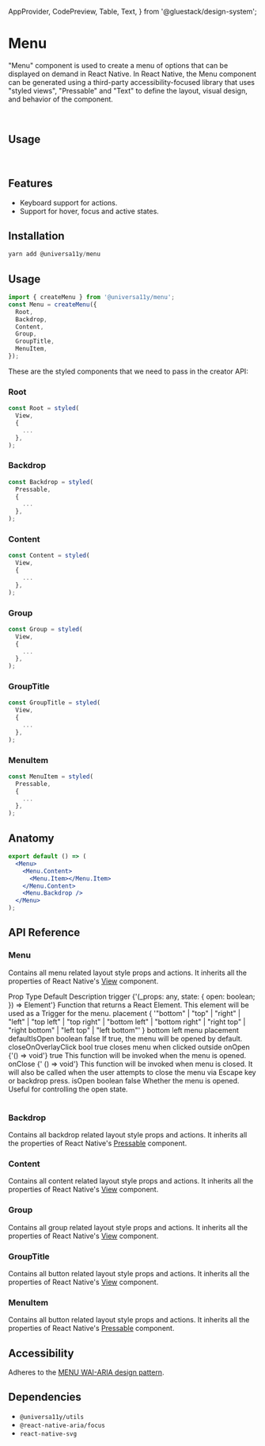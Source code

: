 
<Meta title="components/Menu" />


  AppProvider,
  CodePreview,
  Table,
  Text,
} from '@gluestack/design-system';

# Menu

"Menu" component is used to create a menu of options that can be displayed on demand in React Native. In React Native, the Menu component can be generated using a third-party accessibility-focused library that uses "styled views", "Pressable" and "Text" to define the layout, visual design, and behavior of the component.

<br />

## Usage

<br />

## Features

- Keyboard support for actions.
- Support for hover, focus and active states.

## Installation

```jsx
yarn add @universa11y/menu
```

## Usage

```jsx
import { createMenu } from '@universa11y/menu';
const Menu = createMenu({
  Root,
  Backdrop,
  Content,
  Group,
  GroupTitle,
  MenuItem,
});
```

These are the styled components that we need to pass in the creator API:

### Root

```jsx
const Root = styled(
  View,
  {
    ...
  },
);
```

### Backdrop

```jsx
const Backdrop = styled(
  Pressable,
  {
    ...
  },
);
```

### Content

```jsx
const Content = styled(
  View,
  {
    ...
  },
);
```

### Group

```jsx
const Group = styled(
  View,
  {
    ...
  },
);
```

### GroupTitle

```jsx
const GroupTitle = styled(
  View,
  {
    ...
  },
);
```

### MenuItem

```jsx
const MenuItem = styled(
  Pressable,
  {
    ...
  },
);
```

## Anatomy

```jsx
export default () => (
  <Menu>
    <Menu.Content>
      <Menu.Item></Menu.Item>
    </Menu.Content>
    <Menu.Backdrop />
  </Menu>
);
```

## API Reference

### Menu

Contains all menu related layout style props and actions.
It inherits all the properties of React Native's [View](https://reactnative.dev/docs/view#props) component.

<AppProvider>
  <Table>
    <Table.THead sx={{ _dark: { bg: '$gray800' }, _light: { bg: '$gray100' } }}>
      <Table.TR>
        <Table.TH>
          <Text>Prop</Text>
        </Table.TH>
        <Table.TH>
          <Text>Type</Text>
        </Table.TH>
        <Table.TH>
          <Text>Default</Text>
        </Table.TH>
        <Table.TH>
          <Text>Description</Text>
        </Table.TH>
      </Table.TR>
    </Table.THead>
    <Table.TBody>
      <Table.TR>
        <Table.TD>
          <Text>trigger</Text>
        </Table.TD>
        <Table.TD>
          <Text>{'(_props: any, state: { open: boolean; }) => Element'}</Text>
        </Table.TD>
        <Table.TD>
          <Text></Text>
        </Table.TD>
        <Table.TD>
          <Text>
            Function that returns a React Element. This element will be used as
            a Trigger for the menu.
          </Text>
        </Table.TD>
      </Table.TR>
      <Table.TR>
        <Table.TD>
          <Text>placement</Text>
        </Table.TD>
        <Table.TD>
          <Text>
            {
              '"bottom" | "top" | "right" | "left" | "top left" | "top right" | "bottom left" | "bottom right" | "right top" | "right bottom" | "left top" | "left bottom"'
            }
          </Text>
        </Table.TD>
        <Table.TD>
          <Text>bottom left</Text>
        </Table.TD>
        <Table.TD>
          <Text>menu placement</Text>
        </Table.TD>
      </Table.TR>
      <Table.TR>
        <Table.TD>
          <Text>defaultIsOpen</Text>
        </Table.TD>
        <Table.TD>
          <Text>boolean</Text>
        </Table.TD>
        <Table.TD>
          <Text>false</Text>
        </Table.TD>
        <Table.TD>
          <Text>If true, the menu will be opened by default.</Text>
        </Table.TD>
      </Table.TR>
      <Table.TR>
        <Table.TD>
          <Text>closeOnOverlayClick</Text>
        </Table.TD>
        <Table.TD>
          <Text>bool</Text>
        </Table.TD>
        <Table.TD>
          <Text>true</Text>
        </Table.TD>
        <Table.TD>
          <Text>closes menu when clicked outside</Text>
        </Table.TD>
      </Table.TR>
      <Table.TR>
        <Table.TD>
          <Text>onOpen</Text>
        </Table.TD>
        <Table.TD>
          <Text>{'() => void'}</Text>
        </Table.TD>
        <Table.TD>
          <Text>true</Text>
        </Table.TD>
        <Table.TD>
          <Text>This function will be invoked when the menu is opened.</Text>
        </Table.TD>
      </Table.TR>
      <Table.TR>
        <Table.TD>
          <Text>onClose</Text>
        </Table.TD>
        <Table.TD>
          <Text>{' () => void'}</Text>
        </Table.TD>
        <Table.TD>
          <Text></Text>
        </Table.TD>
        <Table.TD>
          <Text>
            This function will be invoked when menu is closed. It will also be
            called when the user attempts to close the menu via Escape key or
            backdrop press.
          </Text>
        </Table.TD>
      </Table.TR>
      <Table.TR>
        <Table.TD>
          <Text>isOpen</Text>
        </Table.TD>
        <Table.TD>
          <Text>boolean</Text>
        </Table.TD>
        <Table.TD>
          <Text>false</Text>
        </Table.TD>
        <Table.TD>
          <Text>
            Whether the menu is opened. Useful for controlling the open state.
          </Text>
        </Table.TD>
      </Table.TR>
    </Table.TBody>
  </Table>
</AppProvider>

### Backdrop

Contains all backdrop related layout style props and actions.
It inherits all the properties of React Native's [Pressable](https://reactnative.dev/docs/pressable#props) component.

### Content

Contains all content related layout style props and actions.
It inherits all the properties of React Native's [View](https://reactnative.dev/docs/view#props) component.

### Group

Contains all group related layout style props and actions.
It inherits all the properties of React Native's [View](https://reactnative.dev/docs/view#props) component.

### GroupTitle

Contains all button related layout style props and actions.
It inherits all the properties of React Native's [View](https://reactnative.dev/docs/view#props) component.

### MenuItem

Contains all button related layout style props and actions.
It inherits all the properties of React Native's [Pressable](https://reactnative.dev/docs/pressable#props) component.

## Accessibility

Adheres to the [MENU WAI-ARIA design pattern]('https://www.w3.org/WAI/ARIA/apg/#menu').

## Dependencies

- `@universa11y/utils`
- `@react-native-aria/focus`
- `react-native-svg`

